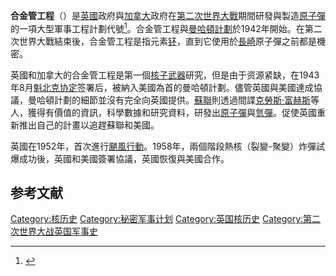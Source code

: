 {{onesource|time=2014-07-26T03:47:26+00:00}}
{{refimprove|time=2014-07-26T03:47:26+00:00}}
{{infobox military unit
|unit_name=Tube Alloys
|image=[[File:Op_hurricane.jpg|225px]]
|caption=[[颶風行動|颶風行動]]
|dates=1942–1952
|country={{flagu|United Kingdom}}
|allegiance=
|branch=[[皇家陸軍軍械隊|皇家陸軍軍械隊]]
|type=
|role=
|size= 
|command_structure=Ministry of Supply
|garrison=[[皇家兵工厂|皇家兵工厂]]<br>[[RAF_Aldermaston|RAF Aldermaston]]
|garrison_label=
|nickname=
|patron=
|colors=
|colors_label=
|march=
|mascot=
|equipment=
|equipment_label=
|battles=[[第二次世界大戰|第二次世界大戰]]<br>[[第二次世界大戰結束後|第二次世界大戰結束後]]
|anniversaries=October 3
|decorations=
|battle_honours=
|disbanded=3 October 1952
|flying_hours=
|website=
<!-- Commanders -->
|commander1=
|commander1_label=
|commander2=
|commander2_label=
|commander3=
|commander3_label=
|commander4=
|commander4_label=
|notable_commanders= [[Leonard_Cheshire|Leonard Cheshire]]<br>[[歐內斯特·貝文|歐內斯特·貝文]]
<!-- Insignia -->
|identification_symbol=[[File:MinistryofDefence.svg|110px]]
|identification_symbol_label=
|identification_symbol_2=
|identification_symbol_2_label=
|identification_symbol_3=
|identification_symbol_3_label=
|identification_symbol_4=
|identification_symbol_4_label=
<!-- Aircraft -->
|aircraft_attack=
|aircraft_bomber=
|aircraft_electronic=
|aircraft_fighter=
|aircraft_helicopter=
|aircraft_helicopter_attack=
|aircraft_helicopter_cargo=
|aircraft_helicopter_multirole=
|aircraft_helicopter_observation=
|aircraft_helicopter_transport=
|aircraft_helicopter_utility=
|aircraft_interceptor=
|aircraft_patrol=
|aircraft_recon=
|aircraft_trainer=
|aircraft_transport=
}}

'''合金管工程'''（{{lang-en|Tube Alloys}}）是[[英國|英國]]政府與[[加拿大|加拿大]]政府在[[第二次世界大戰|第二次世界大戰]]期間研發與製造[[原子彈|原子彈]]的一項大型軍事工程計劃代號<ref name="WSC_Closing the Ring">{{harvnb|Churchill|1951|p=643}}</ref>。合金管工程與[[曼哈頓計劃|曼哈頓計劃]]於1942年開始。在第二次世界大戰結束後，合金管工程是指元素[[钚|钚]]，直到它使用於[[長崎|長崎]]原子彈之前都是機密。

英國和加拿大的合金管工程是第一個[[核子武器|核子武器]]研究，但是由于资源紧缺，在1943年8月[[魁北克协定|魁北克协定]]签署后，被納入美國為首的曼哈頓計劃。儘管英國與美國達成協議，曼哈頓計劃的細節並沒有完全向英國提供。[[蘇聯|蘇聯]]則透過間諜[[克勞斯·富赫斯|克勞斯·富赫斯]]等人，獲得有價值的資訊，科學數據和研究資料，研發出[[原子彈|原子彈]]與[[氫彈|氫彈]]。促使英國重新推出自己的計畫以追趕蘇聯和美國。

英國在1952年，首次進行[[颶風行動|颶風行動]]。1958年，兩個階段熱核（裂變-聚變）炸彈試爆成功後，英國和美國簽署協議，英國恢復與美國合作。

==参考文献==
{{reflist}}

{{第二次世界大戰}}

[[Category:核历史|Category:核历史]]
[[Category:秘密军事计划|Category:秘密军事计划]]
[[Category:英国核历史|Category:英国核历史]]
[[Category:第二次世界大战英国军事史|Category:第二次世界大战英国军事史]]